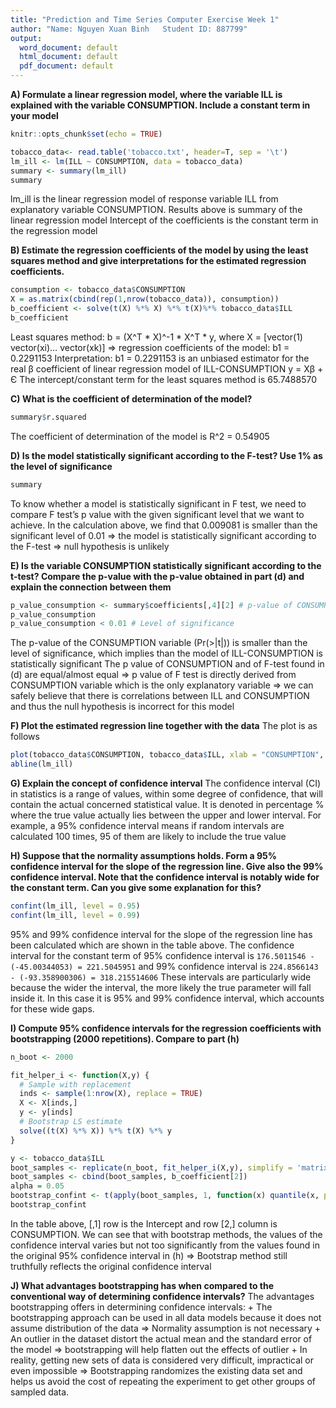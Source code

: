 ```yaml
---
title: "Prediction and Time Series Computer Exercise Week 1"
author: "Name: Nguyen Xuan Binh   Student ID: 887799"
output:
  word_document: default
  html_document: default
  pdf_document: default
---
```

**A) Formulate a linear regression model, where the variable ILL is explained with the
variable CONSUMPTION. Include a constant term in your model**

```r
knitr::opts_chunk$set(echo = TRUE)

```

```r
tobacco_data<- read.table('tobacco.txt', header=T, sep = '\t')
lm_ill <- lm(ILL ~ CONSUMPTION, data = tobacco_data)
summary <- summary(lm_ill)
summary
```

lm_ill is the linear regression model of response variable ILL from explanatory variable CONSUMPTION. Results above is summary of the linear regression model
Intercept of the coefficients is the constant term in the regression model

**B) Estimate the regression coefficients of the model by using the least squares method
and give interpretations for the estimated regression coefficients.**

```r
consumption <- tobacco_data$CONSUMPTION
X = as.matrix(cbind(rep(1,nrow(tobacco_data)), consumption))
b_coefficient <- solve(t(X) %*% X) %*% t(X)%*% tobacco_data$ILL
b_coefficient
```
Least squares method: b = (X^T * X)^-1 * X^T * y, where X = [vector(1) vector(xi)... vector(xk)]
=> regression coefficients of the model: b1 = 0.2291153
Interpretation: b1 = 0.2291153 is an unbiased estimator for the real β coefficient of linear regression model of ILL-CONSUMPTION y = Xβ + Є
The intercept/constant term for the least squares method is 65.7488570

**C) What is the coefficient of determination of the model?**
```r
summary$r.squared
```
The coefficient of determination of the model is R^2 = 0.54905

**D) Is the model statistically significant according to the F-test? Use 1% as the level
of significance**

```r
summary 
```
To know whether a model is statistically significant in F test, we need to compare F test's p value with the given significant level that we want to achieve. In the calculation above, we find that 0.009081 is smaller than the significant level of 0.01
=> the model is statistically significant according to the F-test => null hypothesis is unlikely

**E) Is the variable CONSUMPTION statistically significant according to the t-test?
Compare the p-value with the p-value obtained in part (d) and explain the connection between them**

```r
p_value_consumption <- summary$coefficients[,4][2] # p-value of CONSUMPTION
p_value_consumption 
p_value_consumption < 0.01 # Level of significance

```
The p-value of the CONSUMPTION variable (Pr(>|t|)) is smaller than the level of significance, which implies than the model of ILL-CONSUMPTION is statistically significant
The p value of CONSUMPTION and of F-test found in (d) are equal/almost equal
=> p value of F test is directly derived from CONSUMPTION variable which is the only explanatory variable => we can safely believe that there is correlations between ILL and CONSUMPTION and thus the null hypothesis is incorrect for this model

**F) Plot the estimated regression line together with the data**
The plot is as follows
```r
plot(tobacco_data$CONSUMPTION, tobacco_data$ILL, xlab = "CONSUMPTION", ylab = "ILL")
abline(lm_ill)
```

**G) Explain the concept of confidence interval**
The confidence interval (CI) in statistics is a range of values, within some degree of confidence, that will contain the actual concerned statistical value. It is denoted in percentage % where the true value actually lies between the upper and lower interval. For example, a 95% confidence interval means if random intervals are calculated 100 times, 95 of them are likely to include the true value

**H) Suppose that the normality assumptions holds. Form a 95% confidence interval for the slope of the regression line. Give also the 99% confidence interval. Note that
the confidence interval is notably wide for the constant term. Can you give some
explanation for this?**
```r
confint(lm_ill, level = 0.95)
confint(lm_ill, level = 0.99)
```
95% and 99% confidence interval for the slope of the regression line has been calculated which are shown in the table above. The confidence interval for the constant term of 95% confidence interval is `176.5011546 - (-45.00344053) = 221.5045951` and 99% confidence interval is `224.8566143 - (-93.358900306) = 318.215514606` 
These intervals are particularly wide because the wider the interval, the more likely the true parameter will fall inside it. In this case it is 95% and 99% confidence interval, which accounts for these wide gaps.

**I) Compute 95% confidence intervals for the regression coefficients with bootstrapping
(2000 repetitions). Compare to part (h)**
```r

n_boot <- 2000

fit_helper_i <- function(X,y) {
  # Sample with replacement
  inds <- sample(1:nrow(X), replace = TRUE)
  X <- X[inds,]
  y <- y[inds]
  # Bootstrap LS estimate
  solve((t(X) %*% X)) %*% t(X) %*% y
}

y <- tobacco_data$ILL
boot_samples <- replicate(n_boot, fit_helper_i(X,y), simplify = 'matrix')
boot_samples <- cbind(boot_samples, b_coefficient[2])
alpha = 0.05
bootstrap_confint <- t(apply(boot_samples, 1, function(x) quantile(x, probs = c(alpha/2, 1- alpha/2, 1-alpha/2)))[-3,])
bootstrap_confint

```
In the table above, [,1] row is the Intercept and row [2,] column is CONSUMPTION. We can see that with bootstrap methods, the values of the confidence interval varies but not too significantly from the values found in the original 95% confidence interval in (h)
=> Bootstrap method still truthfully reflects the original confidence interval

**J) What advantages bootstrapping has when compared to the conventional way of determining confidence intervals?**
The advantages bootstrapping offers in determining confidence intervals: 
+ The bootstrapping approach can be used in all data models because it does not assume distribution of the data => Normality assumption is not necessary
+ An outlier in the dataset distort the actual mean and the standard error of the model => bootstrapping will help flatten out the effects of outlier
+ In reality, getting new sets of data is considered very difficult, impractical or even impossible => Bootstrapping randomizes the existing data set and helps us avoid the cost of repeating the experiment to get other groups of sampled data. 




